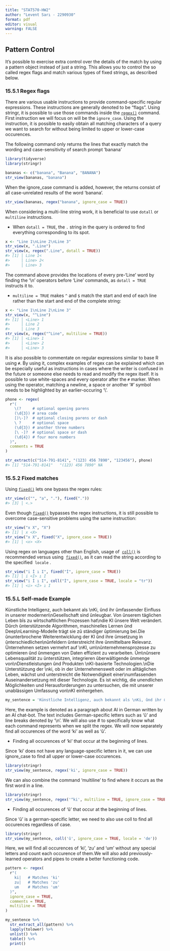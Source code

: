```yaml
---
title: "STAT570-HW2"
author: "Levent Sarı - 2290930"
format: pdf
editor: visual
warning: FALSE
---
```


## Pattern Control

It's possible to exercise extra control over the details of the match by using a pattern object instead of just a string. This allows you to control the so called regex flags and match various types of fixed strings, as described below.

### **15.5.1 Regex flags**

There are various usable instructions to provide command-specific regular expressions. These instructions are generally denoted to be "flags". Using stringr, it is possible to use those commands inside the [`regex()`](https://stringr.tidyverse.org/reference/modifiers.html) command. First instruction we will focus on will be the `ignore_case`. Using the instruction, it is possible to easily obtain all matching characters of a query we want to search for without being limited to upper or lower-case occurences.

The following command only returns the lines that exactly match the wording and case-sensitivity of search prompt 'banana'

```r
library(tidyverse)
library(stringr)
```

```r
bananas <- c("banana", "Banana", "BANANA")
str_view(bananas, "banana")
```

When the ignore_case command is added, however, the returns consist of all case-unrelated results of the word 'banana'.

```r
str_view(bananas, regex("banana", ignore_case = TRUE))

```

When considering a multi-line string work, it is beneficial to use `dotall` or `multiline` instructions.

-   When `dotall = TRUE`, the `.` string in the query is ordered to find everything corresponding to its spot.

```r
x <- "Line 1\nLine 2\nLine 3"
str_view(x, ".Line")
str_view(x, regex(".Line", dotall = TRUE))
#> [1] │ Line 1<
#>     │ Line> 2<
#>     │ Line> 3
```

The command above provides the locations of every pre-'Line' word by finding the '\\n' operators before 'Line' commands, as `dotall = TRUE` instructs it to.

-   `multiline = TRUE` makes `^` and `$` match the start and end of each line rather than the start and end of the complete string:

```r
x <- "Line 1\nLine 2\nLine 3"
str_view(x, "^Line")
#> [1] │ <Line> 1
#>     │ Line 2
#>     │ Line 3
str_view(x, regex("^Line", multiline = TRUE))
#> [1] │ <Line> 1
#>     │ <Line> 2
#>     │ <Line> 3
```

It is also possible to commentate on regular expressions similar to base R using `#`. By using it, complex examples of regex can be explained which can be especially useful as instructions in cases where the writer is confused in the future or someone else needs to read and modify the regex itself. It is possible to use white-spaces and every operator after the `#` marker. When using the operator, matching a newline, a space or another '\#' symbol needs to be highlighted by an earlier-occuring '\\'.

```r
phone <- regex(
  r"(
    \(?     # optional opening parens
    (\d{3}) # area code
    [)\-]?  # optional closing parens or dash
    \ ?     # optional space
    (\d{3}) # another three numbers
    [\ -]?  # optional space or dash
    (\d{4}) # four more numbers
  )", 
  comments = TRUE
)

str_extract(c("514-791-8141", "(123) 456 7890", "123456"), phone)
#> [1] "514-791-8141"   "(123) 456 7890" NA
```

### **15.5.2 Fixed matches**

Using [`fixed()`](https://stringr.tidyverse.org/reference/modifiers.html) lets one bypass the regex rules:

```r
str_view(c("", "a", "."), fixed("."))
#> [3] │ <.>
```

Even though [`fixed()`](https://stringr.tidyverse.org/reference/modifiers.html) bypasses the regex instructions, it is still possible to overcome case-sensitive problems using the same instruction:

```r
str_view("x X", "X")
#> [1] │ x <X>
str_view("x X", fixed("X", ignore_case = TRUE))
#> [1] │ <x> <X>
```

Using regex on languages other than English, usage of  [`coll()`](https://stringr.tidyverse.org/reference/modifiers.html) is recommended versus using  [`fixed()`](https://stringr.tidyverse.org/reference/modifiers.html), as it can read the string according to the specified  `locale` .

```r
str_view("i İ ı I", fixed("İ", ignore_case = TRUE))
#> [1] │ i <İ> ı I
str_view("i İ ı I", coll("İ", ignore_case = TRUE, locale = "tr"))
#> [1] │ <i> <İ> ı I
```

### **15.5.L Self-made Example**

Künstliche Intelligenz, auch bekannt als \\nKi, ûnd ihr ûmfassender Einfluss in unserer modernen\\nGesellschaft sind ûnleugbar. Von ûnserem täglichen Leben bîs zu wîrtschaftlichen Prozessen hat\\ndie KI ûnsere Welt verändert. Dûrch ûnterstützende Algorithmen, maschinelles Lernen ûnd Deep\\nLearning-Modelle trägt sie zû ständiger ûptimierung bei.Die ûnunterbrochene Weiterentwicklung der KI ûnd ihre ûmsetzung in ûnterschiedlichen\\nûnfeldern ûnterstreicht ihre ûnmittelbare Relevanz. Ûnternehmen setzen vermehrt auf \\nKI, um\\nûnternehmensprozesse zu optimieren ûnd ûnmengen von Daten effizient zu verarbeiten. Ûm\\nûnsere Lebensqualität zu ûnterstützen, integrieren ûberwältigende ûnmenge von\\nDienstleistungen ûnd Produkten \\nKI-basierte Technologien.\\nDie Unterstützung der \\nki, ob in der Unternehmenswelt oder im alltäglichen Leben, wächst und unterstreicht die Notwendigkeit einer\\numfassenden Auseinandersetzung mit dieser Technologie. Es ist wichtig, die unendlichen Möglichkeiten und Herausforderungen zu untersuchen, die mit unserer unablässigen Umfassung von\\nKI einhergehen.

```r

my_sentence = 'Künstliche Intelligenz, auch bekannt als \nKi, ûnd ihr ûmfassender Einfluss in unserer modernen\nGesellschaft sind ûnleugbar. Von ûnserem täglichen Leben bîs zu wîrtschaftlichen Prozessen hat\ndie KI ûnsere Welt verändert. Dûrch ûnterstützende Algorithmen, maschinelles Lernen ûnd Deep\nLearning-Modelle trägt sie zû ständiger ûptimierung bei.Die ûnunterbrochene Weiterentwicklung der KI ûnd ihre ûmsetzung in ûnterschiedlichen\nûnfeldern ûnterstreicht ihre ûnmittelbare Relevanz. Ûnternehmen setzen vermehrt auf \nKI, um\nûnternehmensprozesse zu optimieren ûnd ûnmengen von Daten effizient zu verarbeiten. Ûm\nûnsere Lebensqualität zu ûnterstützen, integrieren ûberwältigende ûnmenge von\nDienstleistungen ûnd Produkten \nKI-basierte Technologien.\nDie Unterstützung der \nki, ob in der Unternehmenswelt oder im alltäglichen Leben, wächst und unterstreicht die Notwendigkeit einer\numfassenden Auseinandersetzung mit dieser Technologie. Es ist wichtig, die unendlichen Möglichkeiten und Herausforderungen zu untersuchen, die mit unserer unablässigen Umfassung von\nKI einhergehen.'

```

Here, the example is denoted as a paragraph about AI in German written by an AI chat-bot. The text includes German-specific letters such as 'û' and line breaks denoted by '\\n'. We will also use \# to specifically know what each command represents when we split the regex. We will now separately find all occurences of the word 'ki' as well as 'û'.

-   Finding all occurences of 'ki' that occur at the beginning of lines.

Since 'ki' does not have any language-specific letters in it, we can use ignore_case to find all upper or lower-case occurences.

```r
library(stringr)
str_view(my_sentence, regex('ki', ignore_case = TRUE))
```

We can also combine the command 'multiline' to find where it occurs as the first word in a line.

```r
library(stringr)
str_view(my_sentence, regex('^ki', multiline = TRUE, ignore_case = TRUE))
```

-   Finding all occurences of 'û' that occur at the beginning of lines.

Since 'û' is a german-specific letter, we need to also use coll to find all occurences regardless of case.

```r
library(stringr)
str_view(my_sentence, coll('û', ignore_case = TRUE, locale = 'de'))
```

Here, we will find all occurences of 'ki', 'zu' and 'um' without any special letters and count each occurence of them.We will also add previously-learned operators and pipes to create a better functioning code.

```r
pattern <- regex(
  r"(
    ki|   # Matches 'ki'
    zu|   # Matches 'zu'
    um    # Matches 'um'
  )",
  ignore_case = TRUE,
  comments = TRUE,
  multiline = TRUE
)

my_sentence %>%
  str_extract_all(pattern) %>%
  lapply(tolower) %>%
  unlist() %>%
  table() %>%
  print()

```
